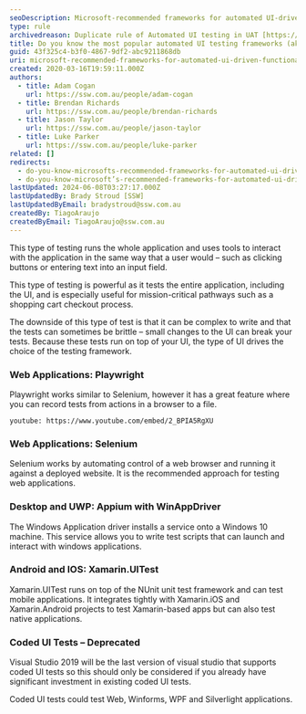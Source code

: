 ```yaml
---
seoDescription: Microsoft-recommended frameworks for automated UI-driven functional testing enable efficient and reliable execution of complex user interactions with web applications.
type: rule
archivedreason: Duplicate rule of Automated UI testing in UAT [https://www.ssw.com.au/rules/automated-ui-testing](/rules/automated-ui-testing)
title: Do you know the most popular automated UI testing frameworks (aka functional testing)?
guid: 43f325c4-b3f0-4867-9df2-abc9211868db
uri: microsoft-recommended-frameworks-for-automated-ui-driven-functional-testing
created: 2020-03-16T19:59:11.000Z
authors:
  - title: Adam Cogan
    url: https://ssw.com.au/people/adam-cogan
  - title: Brendan Richards
    url: https://ssw.com.au/people/brendan-richards
  - title: Jason Taylor
    url: https://ssw.com.au/people/jason-taylor
  - title: Luke Parker
    url: https://ssw.com.au/people/luke-parker
related: []
redirects:
  - do-you-know-microsofts-recommended-frameworks-for-automated-ui-driven-functional-testing
  - do-you-know-microsoft’s-recommended-frameworks-for-automated-ui-driven-functional-testing
lastUpdated: 2024-06-08T03:27:17.000Z
lastUpdatedBy: Brady Stroud [SSW]
lastUpdatedByEmail: bradystroud@ssw.com.au
createdBy: TiagoAraujo
createdByEmail: TiagoAraujo@ssw.com.au
---
```


This type of testing runs the whole application and uses tools to interact with the application in the same way that a user would – such as clicking buttons or entering text into an input field.

This type of testing is powerful as it tests the entire application, including the UI, and is especially useful for mission-critical pathways such as a shopping cart checkout process.

The downside of this type of test is that it can be complex to write and that the tests can sometimes be brittle – small changes to the UI can break your tests.
Because these tests run on top of your UI, the type of UI drives the choice of the testing framework.
### Web Applications: Playwright

Playwright works similar to Selenium, however it has a great feature where you can record tests from actions in a browser to a file.

`youtube: https://www.youtube.com/embed/2_BPIA5RgXU`

### Web Applications: Selenium

Selenium works by automating control of a web browser and running it against a deployed website. It is the recommended approach for testing web applications.

### Desktop and UWP: Appium with WinAppDriver

The Windows Application driver installs a service onto a Windows 10 machine. This service allows you to write test scripts that can launch and interact with windows applications.

### Android and IOS: Xamarin.UITest

Xamarin.UITest runs on top of the NUnit unit test framework and can test mobile applications. It integrates tightly with Xamarin.iOS and Xamarin.Android projects to test Xamarin-based apps but can also test native applications.

### Coded UI Tests – Deprecated

Visual Studio 2019 will be the last version of visual studio that supports coded UI tests so this should only be considered if you already have significant investment in existing coded UI tests.

Coded UI tests could test Web, Winforms, WPF and Silverlight applications.
